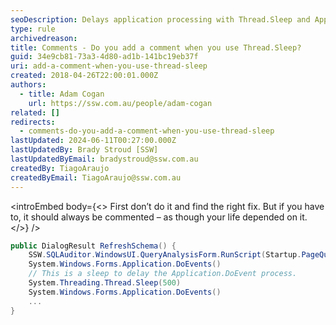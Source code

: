 ```yaml
---
seoDescription: Delays application processing with Thread.Sleep and Application.DoEvents in .NET code.
type: rule
archivedreason:
title: Comments - Do you add a comment when you use Thread.Sleep?
guid: 34e9cb81-73a3-4d80-ad1b-141bc19eb37f
uri: add-a-comment-when-you-use-thread-sleep
created: 2018-04-26T22:00:01.000Z
authors:
  - title: Adam Cogan
    url: https://ssw.com.au/people/adam-cogan
related: []
redirects:
  - comments-do-you-add-a-comment-when-you-use-thread-sleep
lastUpdated: 2024-06-11T00:27:00.000Z
lastUpdatedBy: Brady Stroud [SSW]
lastUpdatedByEmail: bradystroud@ssw.com.au
createdBy: TiagoAraujo
createdByEmail: TiagoAraujo@ssw.com.au
---
```


<introEmbed
  body={<>
First don’t do it and find the right fix. But if you have to, it should always be commented – as though your life depended on it.
  </>}
/>
```cs
public DialogResult RefreshSchema() {
    SSW.SQLAuditor.WindowsUI.QueryAnalysisForm.RunScript(Startup.PageQueryAnalyzer.txtScript.Text)
    System.Windows.Forms.Application.DoEvents()
    // This is a sleep to delay the Application.DoEvent process.
    System.Threading.Thread.Sleep(500)
    System.Windows.Forms.Application.DoEvents()
    ...
}
```
